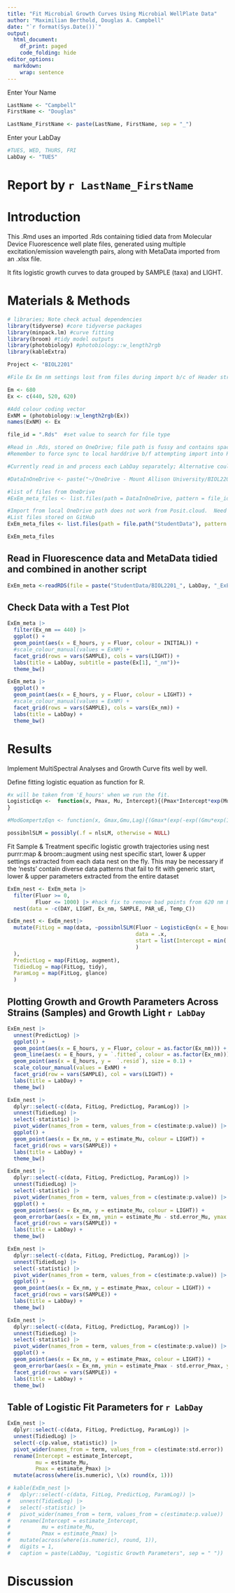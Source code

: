 ```yaml
---
title: "Fit Microbial Growth Curves Using Microbial WellPlate Data"
author: "Maximilian Berthold, Douglas A. Campbell"
date: "`r format(Sys.Date())`"
output:
  html_document:
    df_print: paged
    code_folding: hide
editor_options: 
  markdown: 
    wrap: sentence
---
```


Enter Your Name
```r
LastName <- "Campbell"
FirstName <- "Douglas"

LastName_FirstName <- paste(LastName, FirstName, sep = "_")
```

Enter your LabDay
```r
#TUES, WED, THURS, FRI
LabDay <- "TUES"
```

# Report by `r LastName_FirstName`

# Introduction
This .Rmd uses an imported .Rds containing tidied data from Molecular Device Fluorescence well plate files, generated using multiple excitation/emission wavelength pairs, along with MetaData imported from an .xlsx file.

It fits logistic growth curves to data grouped by SAMPLE (taxa) and LIGHT.


# Materials & Methods

```r
# libraries; Note check actual dependencies
library(tidyverse) #core tidyverse packages
library(minpack.lm) #curve fitting
library(broom) #tidy model outputs
library(photobiology) #photobiology::w_length2rgb
library(kableExtra)

```


```r

Project <- "BIOL2201"

#File Ex Em nm settings lost from files during import b/c of Header structure, added back during tidying.

Em <- 680
Ex <- c(440, 520, 620)

#Add colour coding vector
ExNM = (photobiology::w_length2rgb(Ex))
names(ExNM) <- Ex

```


```r

file_id = ".Rds"  #set value to search for file type

#Read in .Rds, stored on OneDrive; file path is fussy and contains spaces & " - Mount Allison University"
#Remember to force sync to local harddrive b/f attempting import into RStudio

#Currently read in and process each LabDay separately; Alternative could use recursive read in to accumulate files from all LabDays together, then filter upon output?

#DataInOneDrive <- paste("~/OneDrive - Mount Allison University/BIOL2201_2024/WI2024Labs/LAB3_MicroGrowth/StudentData", sep = "")

#list of files from OneDrive
#ExEm_meta_files <- list.files(path = DataInOneDrive, pattern = file_id, full.names = TRUE)

#Import from local OneDrive path does not work from Posit.cloud.  Need to move data files to git tracked project, push to GitHub, pull into Posit.cloud
#List files stored on GitHub
ExEm_meta_files <- list.files(path = file.path("StudentData"), pattern = file_id, full.names = TRUE)

ExEm_meta_files

```

## Read in Fluorescence data and MetaData tidied and combined in another script
```r

ExEm_meta <-readRDS(file = paste("StudentData/BIOL2201_", LabDay, "_ExEm_meta.Rds", sep = ""))
```

## Check Data with a Test Plot

```r
ExEm_meta |>
  filter(Ex_nm == 440) |>
  ggplot() +
  geom_point(aes(x = E_hours, y = Fluor, colour = INITIAL)) +
  #scale_colour_manual(values = ExNM) +
  facet_grid(rows = vars(SAMPLE), cols = vars(LIGHT)) +
  labs(title = LabDay, subtitle = paste(Ex[1], "_nm"))+
  theme_bw()

ExEm_meta |>
  ggplot() +
  geom_point(aes(x = E_hours, y = Fluor, colour = LIGHT)) +
  #scale_colour_manual(values = ExNM) +
  facet_grid(rows = vars(SAMPLE), cols = vars(Ex_nm)) +
  labs(title = LabDay) +
  theme_bw()
```

# Results
Implement MultiSpectral Analyses and Growth Curve fits well by well.

Define fitting logistic equation as function for R.

```r
#x will be taken from 'E_hours' when we run the fit.
LogisticEqn <-  function(x, Pmax, Mu, Intercept){(Pmax*Intercept*exp(Mu*x))/(Pmax + (Intercept*(exp(Mu*x)-1)))
}

#ModGompertzEqn <- function(x, Gmax,Gmu,Lag){(Gmax*(exp(-exp((Gmu*exp(1))/Gmax*(Lag-x)+1))))}

possibnlSLM = possibly(.f = nlsLM, otherwise = NULL)
```

Fit Sample & Treatment specific logistic growth trajectories using nest purrr:map & broom::augment using nest specific start, lower & upper settings extracted from each data nest on the fly.
This may be necessary if the 'nests' contain diverse data patterns that fail to fit with generic start, lower & upper parameters extracted from the entire dataset

```r
ExEm_nest <- ExEm_meta |>
  filter(Fluor >= 0,
         Fluor <= 1000) |> #hack fix to remove bad points from 620 nm Ex, 20 h)
  nest(data = -c(DAY, LIGHT, Ex_nm, SAMPLE, PAR_uE, Temp_C))

ExEm_nest <- ExEm_nest|> 
  mutate(FitLog = map(data, ~possibnlSLM(Fluor ~ LogisticEqn(x = E_hours, Intercept, Mu, Pmax),
                                         data = .x,
                                         start = list(Intercept = min(.$Fluor, na.rm = TRUE), Mu = 0.1, Pmax = max(.$Fluor, na.rm = TRUE))
                                         )
  ),
  PredictLog = map(FitLog, augment),
  TidiedLog = map(FitLog, tidy),
  ParamLog = map(FitLog, glance)
  )
```

## Plotting Growth and Growth Parameters Across Strains (Samples) and Growth Light `r LabDay`

```r
ExEm_nest |>
  unnest(PredictLog) |>
  ggplot() + 
  geom_point(aes(x = E_hours, y = Fluor, colour = as.factor(Ex_nm))) + 
  geom_line(aes(x = E_hours, y = `.fitted`, colour = as.factor(Ex_nm))) +
  geom_point(aes(x = E_hours, y =  `.resid`), size = 0.1) +
  scale_colour_manual(values = ExNM) +
  facet_grid(row = vars(SAMPLE), col = vars(LIGHT)) +
  labs(title = LabDay) +
  theme_bw()

ExEm_nest |> 
  dplyr::select(-c(data, FitLog, PredictLog, ParamLog)) |>
  unnest(TidiedLog) |>
  select(-statistic) |>
  pivot_wider(names_from = term, values_from = c(estimate:p.value)) |>
  ggplot() +
  geom_point(aes(x = Ex_nm, y = estimate_Mu, colour = LIGHT)) +
  facet_grid(rows = vars(SAMPLE)) +
  labs(title = LabDay) + 
  theme_bw()

ExEm_nest |> 
  dplyr::select(-c(data, FitLog, PredictLog, ParamLog)) |>
  unnest(TidiedLog) |>
  select(-statistic) |>
  pivot_wider(names_from = term, values_from = c(estimate:p.value)) |>
  ggplot() +
  geom_point(aes(x = Ex_nm, y = estimate_Mu, colour = LIGHT)) +
  geom_errorbar(aes(x = Ex_nm, ymin = estimate_Mu - std.error_Mu, ymax = estimate_Mu + std.error_Mu, colour = LIGHT)) +
  facet_grid(rows = vars(SAMPLE)) +
  labs(title = LabDay) + 
  theme_bw()

ExEm_nest |> 
  dplyr::select(-c(data, FitLog, PredictLog, ParamLog)) |>
  unnest(TidiedLog) |>
  select(-statistic) |>
  pivot_wider(names_from = term, values_from = c(estimate:p.value)) |>
  ggplot() +
  geom_point(aes(x = Ex_nm, y = estimate_Pmax, colour = LIGHT)) +
  facet_grid(rows = vars(SAMPLE)) +
  labs(title = LabDay) + 
  theme_bw()

ExEm_nest |> 
  dplyr::select(-c(data, FitLog, PredictLog, ParamLog)) |>
  unnest(TidiedLog) |>
  select(-statistic) |>
  pivot_wider(names_from = term, values_from = c(estimate:p.value)) |>
  ggplot() +
  geom_point(aes(x = Ex_nm, y = estimate_Pmax, colour = LIGHT)) +
  geom_errorbar(aes(x = Ex_nm, ymin = estimate_Pmax - std.error_Pmax, ymax = estimate_Pmax + std.error_Pmax, colour = LIGHT)) +
  facet_grid(rows = vars(SAMPLE)) +
  labs(title = LabDay) + 
  theme_bw()

```

## Table of Logistic Fit Parameters for `r LabDay`
```r

ExEm_nest |> 
  dplyr::select(-c(data, FitLog, PredictLog, ParamLog)) |>
  unnest(TidiedLog) |>
  select(-c(p.value, statistic)) |>
  pivot_wider(names_from = term, values_from = c(estimate:std.error)) |>
  rename(Intercept = estimate_Intercept,
         mu = estimate_Mu,
         Pmax = estimate_Pmax) |>
  mutate(across(where(is.numeric), \(x) round(x, 1)))

# kable(ExEm_nest |> 
#   dplyr::select(-c(data, FitLog, PredictLog, ParamLog)) |>
#   unnest(TidiedLog) |>
#   select(-statistic) |>
#   pivot_wider(names_from = term, values_from = c(estimate:p.value)) |>
#   rename(Intercept = estimate_Intercept,
#          mu = estimate_Mu,
#          Pmax = estimate_Pmax) |>
#   mutate(across(where(is.numeric), round, 1)),
#   digits = 1,
#   caption = paste(LabDay, "Logistic Growth Parameters", sep = " "))

```

# Discussion